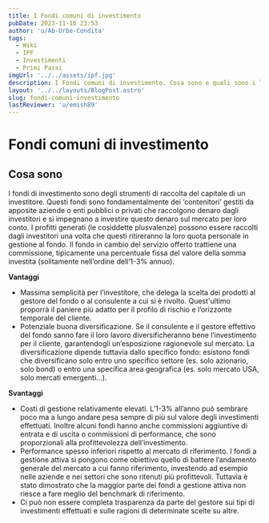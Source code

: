 ```yaml
---
title: I Fondi comuni di investimento
pubDate: 2023-11-16 23:53
author: 'u/Ab-Urbe-Condita'
tags:
  - Wiki
  - IPF
  - Investimenti
  - Primi Passi
imgUrl: '../../assets/ipf.jpg'
description: I Fondi comuni di investimento. Cosa sono e quali sono i loro pro e contro
layout: '../../layouts/BlogPost.astro'
slug: fondi-comuni-investimento
lastReviewer: 'u/emish89'
---
```


# Fondi comuni di investimento

## Cosa sono

I fondi di investimento sono degli strumenti di raccolta del capitale di un investitore.
Questi fondi sono fondamentalmente dei ‘contenitori’ gestiti da apposite aziende o enti pubblici o privati che raccolgono denaro dagli investitori
e si impegnano a investire questo denaro sul mercato per loro conto.
I profitti generati (le cosiddette plusvalenze) possono essere raccolti dagli investitori una volta che questi ritireranno la loro quota personale in gestione al fondo.
Il fondo in cambio del servizio offerto trattiene una commissione, tipicamente una percentuale fissa del valore della somma investita (solitamente nell’ordine dell’1-3% annuo).

**Vantaggi**

- Massima semplicità per l’investitore, che delega la scelta dei prodotti al gestore del fondo o al consulente a cui si è rivolto.
  Quest'ultimo proporrà il paniere più adatto per il profilo di rischio e l’orizzonte temporale del cliente.
- Potenziale buona diversificazione. Se il consulente e il gestore effettivo del fondo sanno fare il loro lavoro diversificheranno bene l’investimento per il cliente,
  garantendogli un’esposizione ragionevole sul mercato.
  La diversificazione dipende tuttavia dallo specifico fondo: esistono fondi che diversificano solo entro uno specifico settore (es. solo azionario, solo bond)
  o entro una specifica area geografica (es. solo mercato USA, solo mercati emergenti…).

**Svantaggi**

- Costi di gestione relativamente elevati. L’1-3% all’anno può sembrare poco ma a lungo andare pesa sempre di più sul valore degli investimenti effettuati.
  Inoltre alcuni fondi hanno anche commissioni aggiuntive di entrata e di uscita o commissioni di performance, che sono proporzionali alla profittevolezza dell’investimento.
- Performance spesso inferiori rispetto al mercato di riferimento.
  I fondi a gestione attiva si pongono come obiettivo quello di battere l’andamento generale del mercato a cui fanno riferimento,
  investendo ad esempio nelle aziende e nei settori che sono ritenuti più profittevoli.
  Tuttavia è stato dimostrato che la maggior parte dei fondi a gestione attiva non riesce a fare meglio del benchmark di riferimento.
- Ci può non essere completa trasparenza da parte del gestore sui tipi di investimenti effettuati e sulle ragioni di determinate scelte su altre.
